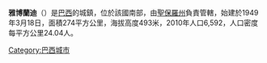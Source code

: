 {{Coord|20|41|17|S|48|24|45|W|scale:30000|display=title}}

'''雅博蘭迪'''（{{lang-pt|Jaborandi}}）是[[巴西|巴西]]的城鎮，位於該國南部，由[[聖保羅州|聖保羅州]]負責管轄，始建於1949年3月18日，面積274平方公里，海拔高度493米，2010年人口6,592，人口密度每平方公里24.04人。

{{Brazil-geo-stub}}
[[Category:巴西城市|Category:巴西城市]]
